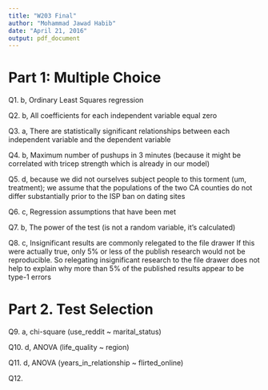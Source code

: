 ```yaml
---
title: "W203 Final"
author: "Mohammad Jawad Habib"
date: "April 21, 2016"
output: pdf_document
---
```


# Part 1: Multiple Choice
Q1. b, Ordinary Least Squares regression

Q2. b, All coefficients for each independent variable equal zero

Q3. a, There are statistically significant relationships between each
independent variable and the dependent variable

Q4. b, Maximum number of pushups in 3 minutes (because it might be correlated
with tricep strength which is already in our model)

Q5. d, because we did not ourselves subject people to this 
torment (um, treatment); we assume that the populations of the two CA counties 
do not differ substantially prior to the ISP ban on dating sites

Q6. c, Regression assumptions that have been met

Q7. b, The power of the test (is not a random variable, it's calculated)

Q8. c, Insignificant results are commonly relegated to the file drawer
If this were actually true, only 5% or less of the publish research would 
not be reproducible. So relegating insignificant research to the file drawer 
does not help to explain why more than 5% of the published results appear to 
be type-1 errors

# Part 2. Test Selection
Q9. a, chi-square (use_reddit ~ marital_status)

Q10. d, ANOVA (life_quality ~ region)

Q11. d, ANOVA (years_in_relationship ~ flirted_online)

Q12. 

